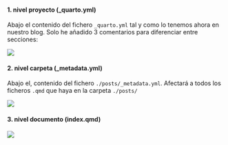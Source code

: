 ::: {.panel-tabset}


#### 1. nivel proyecto (_quarto.yml)

Abajo el contenido del fichero `_quarto.yml` tal y como lo tenemos ahora en nuestro blog. Solo he añadido 3 comentarios para diferenciar entre secciones:


![](./imagenes/tt_01/img_666a.png){fig-align="center"}


#### 2. nivel carpeta (_metadata.yml)

Abajo el, contenido del fichero `./posts/_metadata.yml`. Afectará a todos los ficheros `.qmd` que haya en la carpeta `./posts/`

![](./imagenes/tt_01/img_666b.png){fig-align="center"}

#### 3. nivel documento (index.qmd)

![](./imagenes/tt_01/img_666c.png){fig-align="center"}

:::
